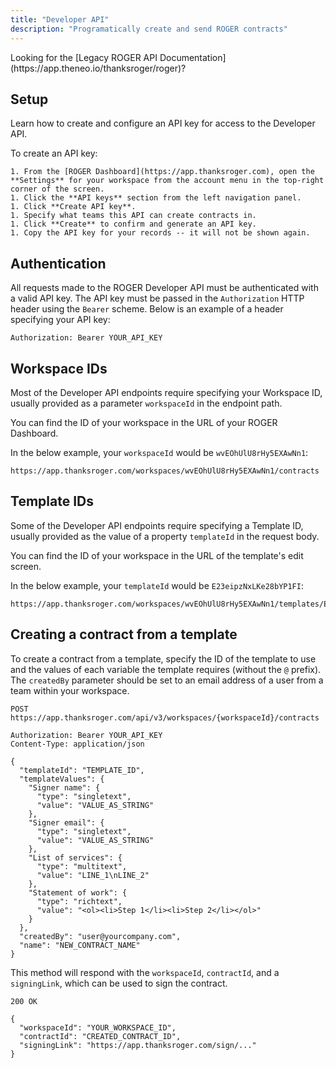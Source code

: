 ```yaml
---
title: "Developer API"
description: "Programatically create and send ROGER contracts"
---
```


<Info>
  Looking for the [Legacy ROGER API
  Documentation](https://app.theneo.io/thanksroger/roger)?
</Info>

## Setup

Learn how to create and configure an API key for access to the Developer API.

To create an API key:

    1. From the [ROGER Dashboard](https://app.thanksroger.com), open the
    **Settings** for your workspace from the account menu in the top-right
    corner of the screen.
    1. Click the **API keys** section from the left navigation panel.
    1. Click **Create API key**.
    1. Specify what teams this API can create contracts in.
    1. Click **Create** to confirm and generate an API key.
    1. Copy the API key for your records -- it will not be shown again.

## Authentication

All requests made to the ROGER Developer API must be authenticated with a valid
API key. The API key must be passed in the `Authorization` HTTP header using the
`Bearer` scheme. Below is an example of a header specifying your API key:

```
Authorization: Bearer YOUR_API_KEY
```

## Workspace IDs

Most of the Developer API endpoints require specifying your Workspace ID,
usually provided as a parameter `workspaceId` in the endpoint path.

You can find the ID of your workspace in the URL of your ROGER Dashboard.

In the below example, your `workspaceId` would be `wvEOhUlU8rHy5EXAwNn1`:

```
https://app.thanksroger.com/workspaces/wvEOhUlU8rHy5EXAwNn1/contracts
```

## Template IDs

Some of the Developer API endpoints require specifying a Template ID, usually
provided as the value of a property `templateId` in the request body.

You can find the ID of your workspace in the URL of the template's edit screen.

In the below example, your `templateId` would be `E23eipzNxLKe28bYP1FI`:

```
https://app.thanksroger.com/workspaces/wvEOhUlU8rHy5EXAwNn1/templates/E23eipzNxLKe28bYP1FI
```

## Creating a contract from a template

To create a contract from a template, specify the ID of the template to use and
the values of each variable the template requires (without the `@` prefix). The
`createdBy` parameter should be set to an email address of a user from a team
within your workspace.

```
POST https://app.thanksroger.com/api/v3/workspaces/{workspaceId}/contracts

Authorization: Bearer YOUR_API_KEY
Content-Type: application/json

{
  "templateId": "TEMPLATE_ID",
  "templateValues": {
    "Signer name": {
      "type": "singletext",
      "value": "VALUE_AS_STRING"
    },
    "Signer email": {
      "type": "singletext",
      "value": "VALUE_AS_STRING"
    },
    "List of services": {
      "type": "multitext",
      "value": "LINE_1\nLINE_2"
    },
    "Statement of work": {
      "type": "richtext",
      "value": "<ol><li>Step 1</li><li>Step 2</li></ol>"
    }
  },
  "createdBy": "user@yourcompany.com",
  "name": "NEW_CONTRACT_NAME"
}
```

This method will respond with the `workspaceId`, `contractId`, and a
`signingLink`, which can be used to sign the contract.

```
200 OK

{
  "workspaceId": "YOUR_WORKSPACE_ID",
  "contractId": "CREATED_CONTRACT_ID",
  "signingLink": "https://app.thanksroger.com/sign/..."
}
```
